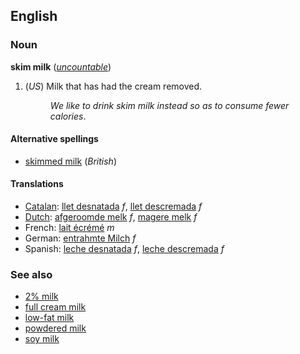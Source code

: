 <!-- If you edit this page, please also edit "skimmed milk" so that these pages remain synchronised-->


==English==
===Noun===
'''skim milk''' (''[[uncountable]]'')

#(''US'') Milk that has had the cream removed.
#:''We like to drink skim milk instead so as to consume fewer calories''.

====Alternative spellings====
*[[skimmed milk]] (''British'')

====Translations====
*[[Catalan]]: [[llet desnatada]] ''f'', [[llet descremada]] ''f''
*[[Dutch]]: [[afgeroomde melk]] ''f'', [[magere melk]] ''f''
*French: [[lait écrémé]] ''m''
*German: [[entrahmte Milch]] ''f''
*Spanish: [[leche desnatada]] ''f'', [[leche descremada]] ''f''

===See also===
*[[2% milk]]
*[[full cream milk]]
*[[low-fat milk]]
*[[powdered milk]]
*[[soy milk]]

<!-- If you edit this page, please also edit "skimmed milk" so that these pages remain synchronised-->
